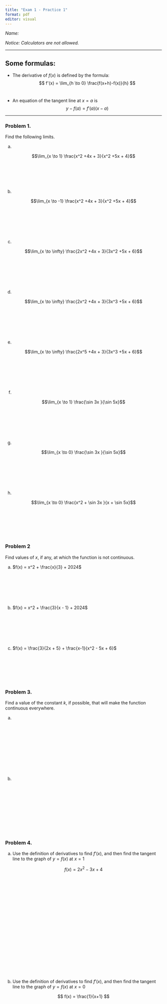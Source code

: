 ```yaml
---
title: "Exam 1 - Practice 1"
format: pdf
editor: visual
---
```


*Name:*

*Notice: Calculators are not allowed. *

---

## Some formulas:

- The derivative of $f(x)$ is defined by the formula:
$$
f'(x) = \lim_{h \to 0} \frac{f(x+h)-f(x)}{h}
$$
\


- An equation of the tangent line at $x = a$ is
$$
y - f(a) = f'(a)(x-a)
$$

---
### Problem 1.

Find the following limits.

a.  

$$\lim_{x \to 1} \frac{x^2 +4x + 3}{x^2 +5x + 4}$$

\
\
\
\

b.  

$$\lim_{x \to -1} \frac{x^2 +4x + 3}{x^2 +5x + 4}$$

\
\
\
\
\


c.  

$$\lim_{x \to \infty} \frac{2x^2 +4x + 3}{3x^2 +5x + 6}$$

\
\
\
\
\


d.  

$$\lim_{x \to \infty} \frac{2x^2 +4x + 3}{3x^3 +5x + 6}$$

\
\
\
\
\


e.  

$$\lim_{x \to \infty} \frac{2x^5 +4x + 3}{3x^3 +5x + 6}$$

\
\
\
\
\


f.  

$$\lim_{x \to 1} \frac{\sin 3x }{\sin 5x}$$

\
\
\
\
\


g.  

$$\lim_{x \to 0} \frac{\sin 3x }{\sin 5x}$$

\
\
\
\
\


h.  

$$\lim_{x \to 0} \frac{x^2 + \sin 3x }{x + \sin 5x}$$

\
\
\
\
\


### Problem 2

Find values of $x$, if any, at which the function is not continuous.

a.  $f(x) = x^2 + \frac{x}{3} + 2024$

\
\
\
\
\


b.  $f(x) = x^2 + \frac{3}{x - 1} + 2024$

\
\
\
\
\


c.  $f(x) = \frac{3}{2x + 5} + \frac{x-1}{x^2 - 5x + 6}$

\
\
\
\
\


### Problem 3.

Find a value of the constant $k$, if possible, that will make the function continuous everywhere.

a.  

    \begin{align*}
    f(x) =
     \left\{\begin{array}{lr}
       x-2, & x \le 2 \\
       kx^2 + k, & x > 2  
    \end{array}\right.
    \end{align*}

\
\
\
\

\
\
\
\

b.  

    \begin{align*}
    f(x) =
     \left\{\begin{array}{lr}
       x^2 + x + 4, & x \le 0 \\
      - 9x + k^2, & x > 0
    \end{array}\right.
    \end{align*}

\
\
\
\

\
\
\
\

### Problem 4.

a.  Use the definition of derivatives to find $f'(x)$, and then find the tangent line to the graph of $y = f(x)$ at $x = 1$

$$
f(x) = 2x^2 -3x +4
$$

\
\
\
\

\
\
\
\

\
\
\
\

\
\
\
\

b.  Use the definition of derivatives to find $f'(x)$, and then find the tangent line to the graph of $y = f(x)$ at $x = 0$

$$
f(x) = \frac{1}{x+1}
$$


